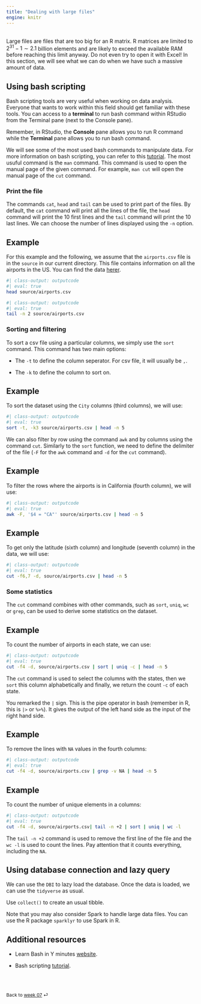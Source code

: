 ```yaml
---
title: "Dealing with large files"
engine: knitr
---
```


<br>
Large files are files that are too big for an R matrix. R matrices are limited to $2^{31} - 1 \sim 2.1$ billion elements and are likely to exceed the available RAM before reaching this limit anyway. Do not even try to open it with Excel! In this section, we will see what we can do when we have such a massive amount of data. 

## Using bash scripting

Bash scripting tools are very useful when working on data analysis. Everyone that wants to work within this field should get familiar with these tools. You can access to a **terminal** to run bash command within RStudio from the Terminal pane (next to the Console pane).  

::: {.callout-note appearance="simple"}
Remember, in RStudio, the **Console** pane allows you to run R command while the **Terminal** pane allows you to run bash command.
:::

We will see some of the most used bash commands to manipulate data. For more information on bash scripting, you can refer to this [tutorial](https://linuxconfig.org/bash-scripting-tutorial-for-beginners). The most usuful command is the `man` command. This command is used to open the manual page of the given command. For example, `man cut` will open the manual page of the `cut` command.

### Print the file

The commands `cat`, `head` and `tail` can be used to print part of the files. By default, the `cat` command will print all the lines of the file, the `head` command will print the $10$ first lines and the `tail` command will print the $10$ last lines. We can choose the number of lines displayed using the `-n` option.

::: {.callout-note appearance="simple"}

## Example

For this example and the following, we assume that the `airports.csv` file is in the `source` in our current directory. This file contains information on all the airports in the US. You can find the data [herer](./source/airports.csv).

```bash
#| class-output: outputcode
#| eval: true
head source/airports.csv
```

```bash
#| class-output: outputcode
#| eval: true
tail -n 2 source/airports.csv
```

:::

### Sorting and filtering

To sort a csv file using a particular columns, we simply use the `sort` command. This command has two main options:

* The `-t` to define the column seperator. For csv file, it will usually be `,`.

* The `-k` to define the column to sort on. 

::: {.callout-note appearance="simple"}

## Example

To sort the dataset using the `City` columns (third columns), we will use:

```bash
#| class-output: outputcode
#| eval: true
sort -t, -k3 source/airports.csv | head -n 5
```

:::

We can also filter by row using the command `awk` and by columns using the command `cut`. Similarly to the `sort` function, we need to define the delimiter of the file (`-F` for the `awk` command and `-d` for the `cut` command).

::: {.callout-note appearance="simple"}

## Example

To filter the rows where the airports is in California (fourth column), we will use:

```bash
#| class-output: outputcode
#| eval: true
awk -F, '$4 = "CA"' source/airports.csv | head -n 5
```

:::


::: {.callout-note appearance="simple"}

## Example

To get only the latitude (sixth column) and longitude (seventh column) in the data, we will use:

```bash
#| class-output: outputcode
#| eval: true
cut -f6,7 -d, source/airports.csv | head -n 5
```

:::

### Some statistics

The `cut` command combines with other commands, such as `sort`, `uniq`, `wc` or `grep`, can be used to derive some statistics on the dataset.

::: {.callout-note appearance="simple"}

## Example

To count the number of airports in each state, we can use:
```bash
#| class-output: outputcode
#| eval: true
cut -f4 -d, source/airports.csv | sort | uniq -c | head -n 5
```

The `cut` command is used to select the columns with the states, then we `sort` this column alphabetically and finally, we return the count `-c` of each state.

:::

You remarked the `|` sign. This is the pipe operator in bash (remember in R, this is `|>` or `%>%`). It gives the output of the left hand side as the input of the right hand side.

::: {.callout-note appearance="simple"}

## Example

To remove the lines with `NA` values in the fourth columns:
```bash
#| class-output: outputcode
#| eval: true
cut -f4 -d, source/airports.csv | grep -v NA | head -n 5
```

:::

::: {.callout-note appearance="simple"}

## Example

To count the number of unique elements in a columns:
```bash
#| class-output: outputcode
#| eval: true
cut -f4 -d, source/airports.csv| tail -n +2 | sort | uniq | wc -l
```

The `tail -n +2` command is used to remove the first line of the file and the `wc -l` is used to count the lines. Pay attention that it counts everything, including the `NA`.

:::

## Using database connection and lazy query

We can use the `DBI` to lazy load the database. Once the data is loaded, we can use the `tidyverse` as usual.

Use `collect()` to create an usual tibble.


::: {.callout-note appearance="simple"}
Note that you may also consider Spark to handle large data files. You can use the R package `sparklyr` to use Spark in R.
:::

## Additional resources

* Learn Bash in Y minutes [website](https://learnxinyminutes.com/docs/bash/).

* Bash scripting [tutorial](https://linuxconfig.org/bash-scripting-tutorial-for-beginners).


<br><br>

::: {style="font-size: 0.875em;"}
Back to [week 07](/weeks/week-7.qmd) ⏎
:::
